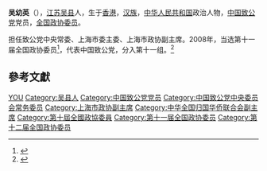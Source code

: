 '''吴幼英'''（{{bd|1946年|6月|}}），[[江苏|江苏]][[吴县|吴县]]人，生于[[香港|香港]]，[[汉族|汉族]]，[[中华人民共和国|中华人民共和国]]政治人物，[[中国致公党|中国致公党]]党员，[[全国政协委员|全国政协委员]]。

担任致公党中央常委、上海市委主委、上海市政协副主席。2008年，当选第十一届全国政协委员<ref>{{cite news|title=第十一届全国政协委员名单|url=http://www.indaa.com.cn/zt/2009qglh/zxzs/200903/t20090303_127573.html|accessdate=2013-04-09|newspaper=新华社北京1月25日电 中国人民政治协商会议第十一届全国委员会委员名单(共2237人，2008年1月25日政协第十届全国委员会常务委员会第二十次会议通过)|date=2008年1月25日|deadurl=yes|archiveurl=https://web.archive.org/web/20130928014403/http://www.indaa.com.cn/zt/2009qglh/zxzs/200903/t20090303_127573.html|archivedate=2013年9月28日}}</ref>，代表中国致公党，分入第十一组。<ref>{{cite news|title=全国政协信息-吴幼英|url=http://www.cppcc.gov.cn/CMS/wylibary/showJcwyxtInfoWylibary.action?tabJcwyxt.guid=11W0003870&wytype=wjwy|accessdate=2013-04-11|newspaper=全国政协委员会|archive-date=2019-06-03|archive-url=https://web.archive.org/web/20190603113314/http://www.cppcc.gov.cn/CMS/wylibary/showJcwyxtInfoWylibary.action?tabJcwyxt.guid=11W0003870&wytype=wjwy|dead-url=no}}</ref>

== 參考文獻 ==
{{reflist}}

{{中国政治人物小作品}}
{{中国致公党第十三届中央委员会}}
{{中华全国归国华侨联合会第八届委员会}}

{{Authority control}}
{{DEFAULTSORT:Wu吴}}
[[Category:吴姓|YOU]]
[[Category:吴县人|Category:吴县人]]
[[Category:中国致公党党员|Category:中国致公党党员]]
[[Category:中国致公党中央委员会常务委员|Category:中国致公党中央委员会常务委员]]
[[Category:上海市政协副主席|Category:上海市政协副主席]]
[[Category:中华全国归国华侨联合会副主席|Category:中华全国归国华侨联合会副主席]]
[[Category:第十屆全國政協委員|Category:第十屆全國政協委員]]
[[Category:第十一届全国政协委员|Category:第十一届全国政协委员]]
[[Category:第十二届全国政协委员|Category:第十二届全国政协委员]]